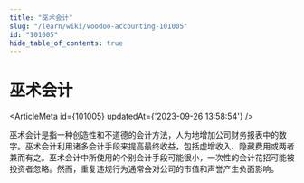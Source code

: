```yaml
---
title: "巫术会计"
slug: "/learn/wiki/voodoo-accounting-101005"
id: "101005"
hide_table_of_contents: true
---
```



# 巫术会计

<ArticleMeta id={101005} updatedAt={'2023-09-26 13:58:54'} />
<div className='border-solid border-b border-t-0 my-4 border-[var(--ifm-color-gray-300)]' />

巫术会计是指一种创造性和不道德的会计方法，人为地增加公司财务报表中的数字。巫术会计利用诸多会计手段来提高最终收益，包括虚增收入、隐藏费用或两者兼而有之。巫术会计中所使用的个别会计手段可能很小，一次性的会计花招可能被投资者忽略。然而，重复违规行为通常会对公司的市值和声誉产生负面影响。
